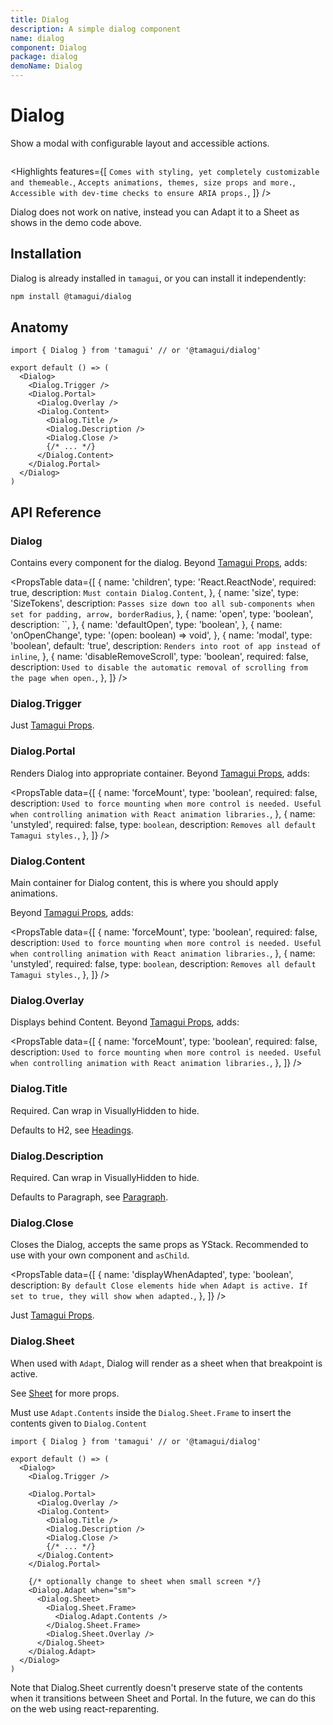 ```yaml
---
title: Dialog
description: A simple dialog component
name: dialog
component: Dialog
package: dialog
demoName: Dialog
---
```


# Dialog

<Description>Show a modal with configurable layout and accessible actions.</Description>

<HeroContainer showAnimationDriverControl>
  <DialogDemo />
</HeroContainer>

```tsx hero template=Dialog

```

<Highlights
  features={[
    `Comes with styling, yet completely customizable and themeable.`,
    `Accepts animations, themes, size props and more.`,
    `Accessible with dev-time checks to ensure ARIA props.`,
  ]}
/>

<Notice>
  Dialog does not work on native, instead you can Adapt it to a Sheet as shows in the demo
  code above.
</Notice>

## Installation

Dialog is already installed in `tamagui`, or you can install it independently:

```bash
npm install @tamagui/dialog
```

## Anatomy

```tsx
import { Dialog } from 'tamagui' // or '@tamagui/dialog'

export default () => (
  <Dialog>
    <Dialog.Trigger />
    <Dialog.Portal>
      <Dialog.Overlay />
      <Dialog.Content>
        <Dialog.Title />
        <Dialog.Description />
        <Dialog.Close />
        {/* ... */}
      </Dialog.Content>
    </Dialog.Portal>
  </Dialog>
)
```

## API Reference

### Dialog

Contains every component for the dialog. Beyond [Tamagui Props](/docs/intro/props), adds:

<PropsTable
  data={[
    {
      name: 'children',
      type: 'React.ReactNode',
      required: true,
      description: `Must contain Dialog.Content`,
    },
    {
      name: 'size',
      type: 'SizeTokens',
      description: `Passes size down too all sub-components when set for padding, arrow, borderRadius`,
    },
    {
      name: 'open',
      type: 'boolean',
      description: ``,
    },
    {
      name: 'defaultOpen',
      type: 'boolean',
    },
    {
      name: 'onOpenChange',
      type: '(open: boolean) => void',
    },
    {
      name: 'modal',
      type: 'boolean',
      default: 'true',
      description: `Renders into root of app instead of inline`,
    },
    {
      name: 'disableRemoveScroll',
      type: 'boolean',
      required: false,
      description: `Used to disable the automatic removal of scrolling from the page when open.`,
    },
  ]}
/>

### Dialog.Trigger

Just [Tamagui Props](/docs/intro/props).

### Dialog.Portal

Renders Dialog into appropriate container. Beyond [Tamagui Props](/docs/intro/props), adds:

<PropsTable
  data={[
    {
      name: 'forceMount',
      type: 'boolean',
      required: false,
      description: `Used to force mounting when more control is needed. Useful when controlling animation with React animation libraries.`,
    },
    {
      name: 'unstyled',
      required: false,
      type: `boolean`,
      description: `Removes all default Tamagui styles.`,
    },
  ]}
/>

### Dialog.Content

Main container for Dialog content, this is where you should apply animations.

Beyond [Tamagui Props](/docs/intro/props), adds:

<PropsTable
  data={[
    {
      name: 'forceMount',
      type: 'boolean',
      required: false,
      description: `Used to force mounting when more control is needed. Useful when controlling animation with React animation libraries.`,
    },
    {
      name: 'unstyled',
      required: false,
      type: `boolean`,
      description: `Removes all default Tamagui styles.`,
    },
  ]}
/>

### Dialog.Overlay

Displays behind Content. Beyond [Tamagui Props](/docs/intro/props), adds:

<PropsTable
  data={[
    {
      name: 'forceMount',
      type: 'boolean',
      required: false,
      description: `Used to force mounting when more control is needed. Useful when controlling animation with React animation libraries.`,
    },
  ]}
/>

### Dialog.Title

Required. Can wrap in VisuallyHidden to hide.

Defaults to H2, see [Headings](/docs/components/headings).

### Dialog.Description

Required. Can wrap in VisuallyHidden to hide.

Defaults to Paragraph, see [Paragraph](/docs/components/text).

### Dialog.Close

Closes the Dialog, accepts the same props as YStack. Recommended to use with your own component and `asChild`.

<PropsTable
  data={[
    {
      name: 'displayWhenAdapted',
      type: 'boolean',
      description: `By default Close elements hide when Adapt is active. If set to true, they will show when adapted.`,
    },
  ]}
/>

Just [Tamagui Props](/docs/intro/props).

### Dialog.Sheet

When used with `Adapt`, Dialog will render as a sheet when that breakpoint is active.

See [Sheet](/docs/components/sheet) for more props.

Must use `Adapt.Contents` inside the `Dialog.Sheet.Frame` to insert the contents given to `Dialog.Content`

```tsx
import { Dialog } from 'tamagui' // or '@tamagui/dialog'

export default () => (
  <Dialog>
    <Dialog.Trigger />

    <Dialog.Portal>
      <Dialog.Overlay />
      <Dialog.Content>
        <Dialog.Title />
        <Dialog.Description />
        <Dialog.Close />
        {/* ... */}
      </Dialog.Content>
    </Dialog.Portal>

    {/* optionally change to sheet when small screen */}
    <Dialog.Adapt when="sm">
      <Dialog.Sheet>
        <Dialog.Sheet.Frame>
          <Dialog.Adapt.Contents />
        </Dialog.Sheet.Frame>
        <Dialog.Sheet.Overlay />
      </Dialog.Sheet>
    </Dialog.Adapt>
  </Dialog>
)
```

<Notice>
  Note that Dialog.Sheet currently doesn't preserve state of the contents when it
  transitions between Sheet and Portal. In the future, we can do this on the web using
  react-reparenting.
</Notice>
